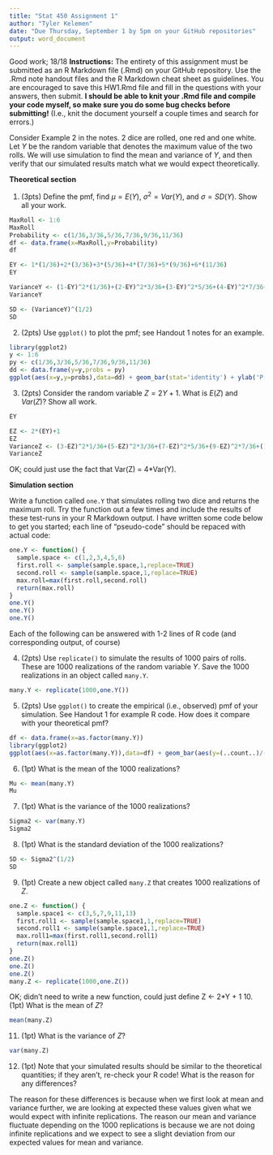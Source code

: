 ```yaml
---
title: "Stat 450 Assignment 1"
author: "Tyler Kelemen"
date: "Due Thursday, September 1 by 5pm on your GitHub repositories"
output: word_document
---
```

Good work; 18/18
**Instructions:** The entirety of this assignment must be submitted as an R Markdown file (.Rmd) on your GitHub repository.  Use the .Rmd note handout files and the R Markdown cheat sheet as guidelines.  You are encouraged to save this HW1.Rmd file and fill in the questions with your answers, then submit.  **I should be able to knit your .Rmd file and compile your code myself, so make sure you do some bug checks before submitting!** (I.e., knit the document yourself a couple times and search for errors.)

Consider Example 2 in the notes.  2 dice are rolled, one red and one white.  Let $Y$ be the random variable that denotes the maximum value of the two rolls.  We will use simulation to find the mean and variance of $Y$, and then verify that our simulated results match what we would expect theoretically.

**Theoretical section**

1. (3pts) Define the pmf, find $\mu = E(Y)$, $\sigma^2 = Var(Y)$, and $\sigma = SD(Y)$.  Show all your work.

```r
MaxRoll <- 1:6
MaxRoll
Probability <- c(1/36,3/36,5/36,7/36,9/36,11/36)
df <- data.frame(x=MaxRoll,y=Probability)
df

EY <- 1*(1/36)+2*(3/36)+3*(5/36)+4*(7/36)+5*(9/36)+6*(11/36)
EY

VarianceY <- (1-EY)^2*(1/36)+(2-EY)^2*3/36+(3-EY)^2*5/36+(4-EY)^2*7/36+(5-EY)^2*9/36+(6-EY)^2*11/36
VarianceY

SD <- (VarianceY)^(1/2)  
SD
```


2. (2pts)  Use `ggplot()` to plot the pmf; see Handout 1 notes for an example.

```r
library(ggplot2)
y <- 1:6
py <- c(1/36,3/36,5/36,7/36,9/36,11/36)
dd <- data.frame(y=y,probs = py)
ggplot(aes(x=y,y=probs),data=dd) + geom_bar(stat='identity') + ylab('P(Y=y)') + ggtitle('PMF of Y')
```

3. (2pts)  Consider the random variable $Z=2Y+1$.  What is $E(Z)$ and $Var(Z)$?  Show all work. 

```r
EY

EZ <- 2*(EY)+1
EZ
VarianceZ <- (3-EZ)^2*1/36+(5-EZ)^2*3/36+(7-EZ)^2*5/36+(9-EZ)^2*7/36+(11-EZ)^2*9/36+(13-EZ)^2*11/36
VarianceZ
```
OK; could just use the fact that Var(Z) = 4*Var(Y).

**Simulation section**  


Write a function called `one.Y` that simulates rolling two dice and returns the maximum roll.  Try the function out a few times and include the results of these test-runs in your R Markdown output. I have written some code below to get you started; each line of "pseudo-code" should be repaced with actual code:

```r

one.Y <- function() {
  sample.space <- c(1,2,3,4,5,6)
  first.roll <- sample(sample.space,1,replace=TRUE)
  second.roll <- sample(sample.space,1,replace=TRUE)
  max.roll=max(first.roll,second.roll)
  return(max.roll)
}
one.Y()
one.Y()
one.Y()
```

Each of the following can be answered with 1-2 lines of R code (and corresponding output, of course)

4. (2pts) Use `replicate()` to simulate the results of 1000 pairs of rolls.  These are 1000 realizations of the random variable $Y$. Save the 1000 realizations in an object called `many.Y`.

```r
many.Y <- replicate(1000,one.Y())
```

5.  (2pts) Use `ggplot()` to create the empirical (i.e., observed) pmf of your simulation.  See Handout 1 for example R code.  How does it compare with your theoretical pmf?

```r
df <- data.frame(x=as.factor(many.Y))
library(ggplot2)
ggplot(aes(x=as.factor(many.Y)),data=df) + geom_bar(aes(y=(..count..)/(sum(..count..)))) + ylab('Observed Proportion') + xlab('y') + ggtitle('Simulated PMF')
```

6. (1pt)  What is the mean of the 1000 realizations?

```r
Mu <- mean(many.Y)
Mu
```

7. (1pt)  What is the variance of the 1000 realizations?

```r
Sigma2 <- var(many.Y)
Sigma2
```

8.  (1pt) What is the standard deviation of the 1000 realizations?

```r
SD <- Sigma2^(1/2)
SD
```

9. (1pt)  Create a new object called `many.Z` that creates 1000 realizations of $Z$.

```r
one.Z <- function() {
  sample.space1 <- c(3,5,7,9,11,13)
  first.roll1 <- sample(sample.space1,1,replace=TRUE)
  second.roll1 <- sample(sample.space1,1,replace=TRUE)
  max.roll1=max(first.roll1,second.roll1)
  return(max.roll1)
}
one.Z()
one.Z()
one.Z()
many.Z <- replicate(1000,one.Z())
```
OK; didn't need to write a new function, could just define Z <- 2*Y + 1
10. (1pt)  What is the mean of $Z$?
```r
mean(many.Z)
```

11. (1pt)  What is the variance of $Z$?

```r
var(many.Z)
```

12. (1pt) Note that your simulated results should be similar to the theoretical quantities; if they aren't, re-check your R code!  What is the reason for any differences?

The reason for these differences is because when we first look at mean and variance further, we are looking at expected these values given what we would expect with infinite replications. The reason our mean and variance fluctuate depending on the 1000 replications is because we are not doing infinite replications and we expect to see a slight deviation from our expected values for mean and variance.




